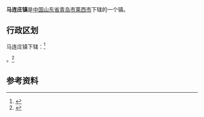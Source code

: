 {{中国乡级行政区|37/02/85/116/000}}

'''马连庄镇'''是[[中华人民共和国|中国]][[山东省|山东省]][[青岛市|青岛市]][[莱西市|莱西市]]下辖的一个镇。

== 行政区划 ==

马连庄镇下辖：<ref>{{PRC admin/ref sgc|37/02/85/116/000}}</ref>

{{PRC admin/children|37/02/85/116/000}}。<ref>{{Cite web|url=http://www.stats.gov.cn/tjsj/tjbz/tjyqhdmhcxhfdm/2015/37/02/85/370285116.html|title=统计用区划和城乡划分代码/山东省/青岛市/莱西市/马连庄镇|accessdate=2017-04-23|author=国家统计局|date=2015-09-30|publisher=}}</ref>

==参考资料==
{{reflist}}

{{PRC admin/navcat|37/02/85/116/000}}